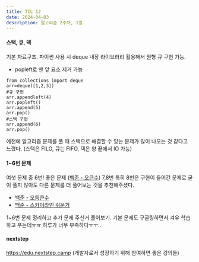 ```yaml
---
title: TIL 12
date: 2024-04-03
description: 알고리즘 2주차, 1일
---
```


#### 스택, 큐, 덱

기본 자료구조. 파이썬 사용 시 deque 내장 라이브러리 활용해서 원형 큐 구현 가능.

- popleft로 맨 앞 요소 제거 가능

```
from collections import deque
arr=deque([1,2,3])
#큐 구현
arr.appendleft(4)
arr.popleft()
arr.append(5)
arr.pop()
#스택 구현
arr.append(6)
arr.pop()
```

예전에 알고리즘 문제를 풀 때 스택으로 해결할 수 있는 문제가 많이 나오는 것 같다고 느꼈다.
(스택은 FILO, 큐는 FIFO, 덱은 양 끝에서 IO 가능)

#### 1~6번 문제

여섯 문제 중 6번! 좋은 문제 ([백준 - 오큰수](https://www.acmicpc.net/problem/17298)) 7,8번 특히 8번은 구현이 들어간 문제로 굳이 풀지 않아도 다른 문제를 더 풀어보는 것을 추천해주셨다.

- [백준 - 오등큰수](https://www.acmicpc.net/problem/17299)
- [백준 - 스카이라인 쉬운거](https://www.acmicpc.net/problem/1863)

1~6번 문제 정리하고 추가 문제 주신거 풀어보기. 기본 문제도 구글링하면서 겨우 학습하고 푸는데ㅠㅠ 하루가 너무 부족하다ㅜㅜ..

#### nextstep

https://edu.nextstep.camp
(개발자로서 성장하기 위해 참여하면 좋은 강의들)
